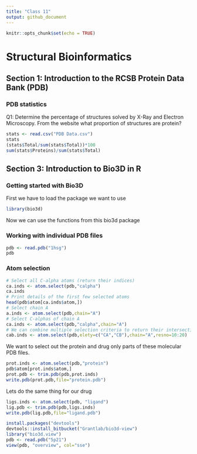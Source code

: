 ```yaml
---
title: "Class 11"
output: github_document
---
```


```r
knitr::opts_chunk$set(echo = TRUE)
```

# Structural Bioinformatics

## Section 1: Introduction to the RCSB Protein Data Bank (PDB)

### PDB statistics

Q1: Determine the percentage of structures solved by X-Ray and Electron Microscopy. From
the website what proportion of structures are protein?

```r
stats <- read.csv("PDB Data.csv")
stats
(stats$Total/sum(stats$Total))*100
sum(stats$Proteins)/sum(stats$Total)
```

## Section 3: Introduction to Bio3D in R

### Getting started with Bio3D

First we have to load the package we want to use

```r
library(bio3d)
```

Now we can use the functions from this bio3d package

### Working with individual PDB files

```r
pdb <- read.pdb("1hsg")
pdb
```

### Atom selection

```r
# Select all C-alpha atoms (return their indices)
ca.inds <- atom.select(pdb,"calpha")
ca.inds
# Print details of the first few selected atoms
head(pdb$atom[ca.inds$atom,])
# Select chain A
a.inds <- atom.select(pdb,chain="A")
# Select C-alphas of chain A
ca.inds <- atom.select(pdb,"calpha",chain="A")
# We can combine multiple selection criteria to return their intersection
cab.inds <- atom.select(pdb,elety=c("CA","CB"),chain="A",resno=10:20)
```

We want to select out the protein and drug only parts of these molecular PDB files. 

```r
prot.inds <- atom.select(pdb,"protein")
pdb$atom[prot.inds$atom,]
prot.pdb <- trim.pdb(pdb,prot.inds)
write.pdb(prot.pdb,file="protein.pdb")
```

Lets do the same thing for our drug

```r
ligs.inds <- atom.select(pdb, "ligand")
lig.pdb <- trim.pdb(pdb,ligs.inds)
write.pdb(lig.pdb,file="ligand.pdb")
```

```r
install.packages("devtools")
devtools::install_bitbucket("Grantlab/bio3d-view")
library("bio3d.view")
pdb <- read.pdb("5p21")
view(pdb, "overview", col="sse")
```
